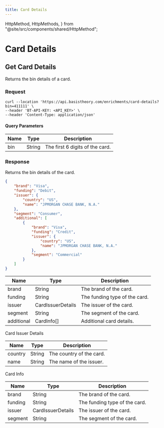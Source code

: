 ```yaml
---
title: Card Details
---
```


  HttpMethod,
  HttpMethods,
} from "@site/src/components/shared/HttpMethod";

# Card Details

## Get Card Details

Returns the bin details of a card.

<HttpMethod
  method={HttpMethods.GET}
  endpoint="https://api.basistheory.com/enrichments/card-details"
/>

### Request

<Tabs className="bt-tabs" groupId="languages">
  <TabItem value="shell" label="cURL">

```shell
curl --location 'https://api.basistheory.com/enrichments/card-details?bin=411111' \
--header 'BT-API-KEY: <API_KEY>' \
--header 'Content-Type: application/json'
```
  </TabItem>
</Tabs>

#### Query Parameters

| Name   | Type   | Description                                                                  |
|--------|--------|------------------------------------------------------------------------------|
| bin   | String | The first 6 digits of the card. |

### Response

Returns the bin details of the card.

```json showLineNumbers
{
    "brand": "Visa",
    "funding": "Debit",
    "issuer": {
        "country": "US",
        "name": "JPMORGAN CHASE BANK, N.A."
    },
    "segment": "Consumer",
    "additional": [
        {
            "brand": "Visa",
            "funding": "Credit",
            "issuer": {
                "country": "US",
                "name": "JPMORGAN CHASE BANK, N.A."
            },
            "segment": "Commercial"
        }
    ]
}
```

| Name   | Type   | Description                                                                  |
|--------|--------|------------------------------------------------------------------------------|
| brand   | String | The brand of the card. |
| funding   | String | The funding type of the card. |
| issuer   | CardIssuerDetails | The issuer of the card. |
| segment   | String | The segment of the card. |
| additional   | CardInfo[] | Additional card details. |


Card Issuer Details

| Name   | Type   | Description                                                                  |
|--------|--------|------------------------------------------------------------------------------|
| country   | String | The country of the card. |
| name   | String | The name of the issuer. |

Card Info

| Name   | Type   | Description                                                                  |
|--------|--------|------------------------------------------------------------------------------|
| brand   | String | The brand of the card. |
| funding   | String | The funding type of the card. |
| issuer   | CardIssuerDetails | The issuer of the card. |
| segment   | String | The segment of the card. |

